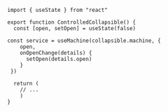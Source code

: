 ```tsx
import { useState } from "react"

export function ControlledCollapsible() {
  const [open, setOpen] = useState(false)

const service = useMachine(collapsible.machine, {
    open,
    onOpenChange(details) {
      setOpen(details.open)
    }
 })

  return (
    // ...
    )
}
```
